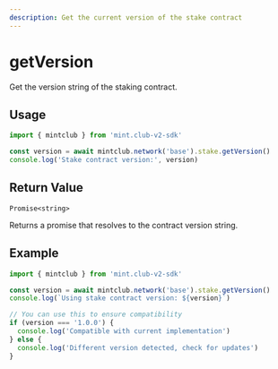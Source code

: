```yaml
---
description: Get the current version of the stake contract
---
```


# getVersion

Get the version string of the staking contract.

## Usage

```ts twoslash [example.ts]
import { mintclub } from 'mint.club-v2-sdk'

const version = await mintclub.network('base').stake.getVersion()
console.log('Stake contract version:', version)
```

## Return Value

`Promise<string>`

Returns a promise that resolves to the contract version string.

## Example

```ts twoslash [example.ts]
import { mintclub } from 'mint.club-v2-sdk'

const version = await mintclub.network('base').stake.getVersion()
console.log(`Using stake contract version: ${version}`)

// You can use this to ensure compatibility
if (version === '1.0.0') {
  console.log('Compatible with current implementation')
} else {
  console.log('Different version detected, check for updates')
}
```
